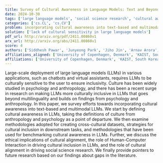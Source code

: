 ```yaml
---
title: Survey of Cultural Awareness in Language Models: Text and Beyond
date: 2024-10-30
tags: ['large language models', 'social science research', 'cultural awareness', 'Human-Computer Interaction', 'downstream tasks', 'inclusivity', 'cross-cultural datasets', 'benchmarking cultural awareness', 'ethical implications']
categories: ['cs.CL', 'cs.CV']
problem: incorporating cultural awareness into text-based and multimodal LLMs
solution: ['lack of cultural sensitivity in large language models']
pdf_url: http://arxiv.org/pdf/2411.00860v1
arx_url: http://arxiv.org/abs/2411.00860v1
score: 4
authors: ['Siddhesh Pawar', 'Junyeong Park', 'Jiho Jin', 'Arnav Arora', 'Junho Myung', 'Srishti Yadav', 'Faiz Ghifari Haznitrama', 'Inhwa Song', 'Alice Oh', 'Isabelle Augenstein']
affiliations_aligned: ['University of Copenhagen, Denmark', 'KAIST, South Korea', 'KAIST, South Korea', 'University of Copenhagen, Denmark', 'KAIST, South Korea', 'University of Copenhagen, Denmark', 'KAIST, South Korea', 'KAIST, South Korea', 'KAIST, South Korea', 'University of Copenhagen, Denmark']
affiliations: ['University of Copenhagen, Denmark', 'KAIST, South Korea']
---
```



Large-scale deployment of large language models (LLMs) in various applications, such as chatbots and virtual assistants, requires LLMs to be culturally sensitive to the user to ensure inclusivity. Culture has been widely studied in psychology and anthropology, and there has been a recent surge in research on making LLMs more culturally inclusive in LLMs that goes beyond multilinguality and builds on findings from psychology and anthropology. In this paper, we survey efforts towards incorporating cultural awareness into text-based and multimodal LLMs. We start by defining cultural awareness in LLMs, taking the definitions of culture from anthropology and psychology as a point of departure. We then examine methodologies adopted for creating cross-cultural datasets, strategies for cultural inclusion in downstream tasks, and methodologies that have been used for benchmarking cultural awareness in LLMs. Further, we discuss the ethical implications of cultural alignment, the role of Human-Computer Interaction in driving cultural inclusion in LLMs, and the role of cultural alignment in driving social science research. We finally provide pointers to future research based on our findings about gaps in the literature.